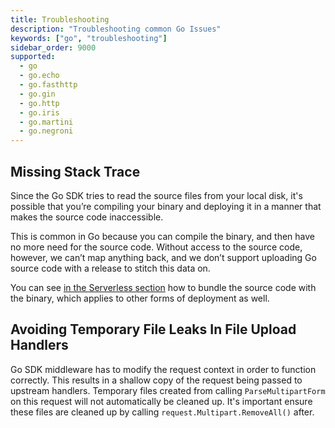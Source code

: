 ```yaml
---
title: Troubleshooting
description: "Troubleshooting common Go Issues"
keywords: ["go", "troubleshooting"]
sidebar_order: 9000
supported:
  - go
  - go.echo
  - go.fasthttp
  - go.gin
  - go.http
  - go.iris
  - go.martini
  - go.negroni
---
```


## Missing Stack Trace

Since the Go SDK tries to read the source files from your local disk, it's possible that you’re compiling your binary and deploying it in a manner that makes the source code inaccessible.

This is common in Go because you can compile the binary, and then have no more need for the source code. Without access to the source code, however, we can’t map anything back, and we don’t support uploading Go source code with a release to stitch this data on.

You can see [in the Serverless section](/platforms/go/serverless/#source-context) how to bundle the source code with the binary, which applies to other forms of deployment as well.

## Avoiding Temporary File Leaks In File Upload Handlers

Go SDK middleware has to modify the request context in order to function correctly. This results in a shallow copy of the request being passed to upstream handlers. Temporary files created from calling `ParseMultipartForm` on this request will not automatically be cleaned up. It's  important ensure these files are cleaned up by calling `request.Multipart.RemoveAll()` after.
